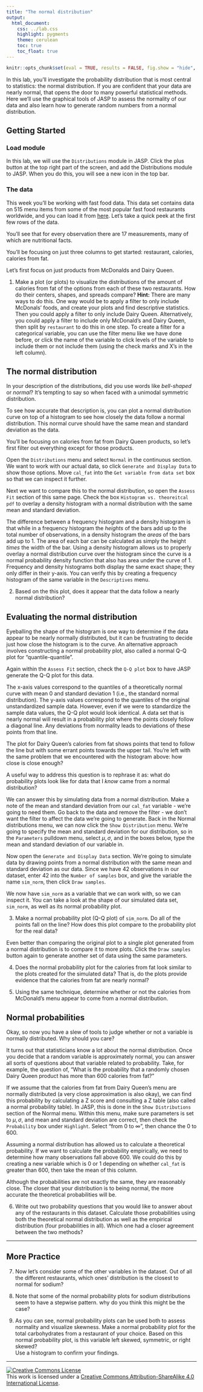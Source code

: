 ```yaml
---
title: "The normal distribution"
output:
  html_document:
    css: ../lab.css
    highlight: pygments
    theme: cerulean
    toc: true
    toc_float: true
---
```


```r
knitr::opts_chunk$set(eval = TRUE, results = FALSE, fig.show = "hide", message = FALSE)
```

In this lab, you'll investigate the probability distribution that is most central to statistics: the normal distribution.
If you are confident that your data are nearly normal, that opens the door to many powerful statistical methods.
Here we'll use the graphical tools of JASP to assess the normality of our data and also learn how to generate random numbers from a normal distribution.

## Getting Started

### Load module

In this lab, we will use the `Distributions` module in JASP. Click the plus button at the top right part of the screen, and add the Distributions module to JASP. When you do this, you will see a new icon in the top bar.

### The data

This week you'll be working with fast food data.
This data set contains data on 515 menu items from some of the most popular fast food restaurants worldwide, and you can load it from [here](./data/fastfood.csv).
Let's take a quick peek at the first few rows of the data.

You'll see that for every observation there are 17 measurements, many of which are nutritional facts.

You'll be focusing on just three columns to get started: restaurant, calories, calories from fat.

Let's first focus on just products from McDonalds and Dairy Queen.

1.  Make a plot (or plots) to visualize the distributions of the amount of calories from fat of the options from each of these two restaurants. How do their centers, shapes, and spreads compare?
**Hint:** There are many ways to do this. One way would be to apply a filter to only include McDonals' foods, and create your plots and find descriptive statistics. Then you could apply a filter to only include Dairy Queen. Alternatively, you could apply a filter to include only McDonald's and Dairy Queen, then split by `restaurant` to do this in one step. To create a filter for a categorical variable, you can use the filter menu like we have done before, or click the name of the variable to click levels of the variable to include them or not include them (using the check marks and X's in the left column).

## The normal distribution

In your description of the distributions, did you use words like *bell-shaped* or *normal*?
It's tempting to say so when faced with a unimodal symmetric distribution.

To see how accurate that description is, you can plot a normal distribution curve on top of a histogram to see how closely the data follow a normal distribution.
This normal curve should have the same mean and standard deviation as the data.

You'll be focusing on calories from fat from Dairy Queen products, so let's first filter out everything except for those products.

Open the `Distributions` menu and select `Normal` in the continuous section. We want to work with our actual data, so click `Generate and Display Data` to show those options. Move `cal_fat` into the `Get variable from data set` box so that we can inspect it further.

Next we want to compare this to the normal distribution, so open the `Assess Fit` section of this same page. Check the box `Histogram vs. theoreitcal pdf` to overlay a density histogram with a normal distribution with the same mean and standard deviation.

The difference between a frequency histogram and a density histogram is that while in a frequency histogram the *heights* of the bars add up to the total number of observations, in a density histogram the *areas* of the bars add up to 1.
The area of each bar can be calculated as simply the height *times* the width of the bar.
Using a density histogram allows us to properly overlay a normal distribution curve over the histogram since the curve is a normal probability density function that also has area under the curve of 1.
Frequency and density histograms both display the same exact shape; they only differ in their y-axis.
You can verify this by creating a frequency histogram of the same variable in the `Descriptives` menu. 

2.  Based on the this plot, does it appear that the data follow a nearly normal distribution?

## Evaluating the normal distribution

Eyeballing the shape of the histogram is one way to determine if the data appear to be nearly normally distributed, but it can be frustrating to decide just how close the histogram is to the curve.
An alternative approach involves constructing a normal probability plot, also called a normal Q-Q plot for "quantile-quantile".

Again within the `Assess Fit` section, check the `Q-Q plot` box to have JASP generate the Q-Q plot for this data.

The x-axis values correspond to the quantiles of a theoretically normal curve with mean 0 and standard deviation 1 (i.e., the standard normal distribution).
The y-axis values correspond to the quantiles of the original unstandardized sample data.
However, even if we were to standardize the sample data values, the Q-Q plot would look identical.
A data set that is nearly normal will result in a probability plot where the points closely follow a diagonal line.
Any deviations from normality leads to deviations of these points from that line.

The plot for Dairy Queen's calories from fat shows points that tend to follow the line but with some errant points towards the upper tail.
You're left with the same problem that we encountered with the histogram above: how close is close enough?

A useful way to address this question is to rephrase it as: what do probability plots look like for data that I *know* came from a normal distribution?

We can answer this by simulating data from a normal distribution. Make a note of the mean and standard deviation from our `cal_fat` variable - we're going to need them. Go back to the data and remove the filter - we don't want the filter to affect the data we're going to generate. Back in the Normal distributions menu, we can now click the `Show Distribution` menu. We're going to specify the mean and standard deviation for our distribution, so in the `Parameters` pulldown menu, select $\mu, \sigma$, and in the boxes below, type the mean and standard deviation of our variable in.

Now open the `Generate and Display Data` section. We're going to simulate data by drawing points from a normal distribution with the same mean and standard deviation as our data. Since we have 42 observations in our dataset, enter 42 into the `Number of samples` box, and give the variable the name `sim_norm`, then click `Draw samples`.

We now have `sim_norm` as a variable that we can work with, so we can inspect it. You can take a look at the shape of our simulated data set, `sim_norm`, as well as its normal probability plot.

3.  Make a normal probability plot (Q-Q plot) of `sim_norm`. Do all of the points fall on the line? How does this plot compare to the probability plot for the real data?

Even better than comparing the original plot to a single plot generated from a normal distribution is to compare it to more plots. Click the `Draw samples` button again to generate another set of data using the same parameters.

4.  Does the normal probability plot for the calories from fat look similar to the plots created for the simulated data?
    That is, do the plots provide evidence that the calories from fat are nearly normal?

5.  Using the same technique, determine whether or not the calories from McDonald's menu appear to come from a normal distribution.

## Normal probabilities

Okay, so now you have a slew of tools to judge whether or not a variable is normally distributed.
Why should you care?

It turns out that statisticians know a lot about the normal distribution.
Once you decide that a random variable is approximately normal, you can answer all sorts of questions about that variable related to probability.
Take, for example, the question of, "What is the probability that a randomly chosen Dairy Queen product has more than 600 calories from fat?"

If we assume that the calories from fat from Dairy Queen's menu are normally distributed (a very close approximation is also okay), we can find this probability by calculating a Z score and consulting a Z table (also called a normal probability table).
In JASP, this is done in the `Show Distributions` section of the Normal menu. Within this menu, make sure parameters is set to $\mu, \sigma$, and mean and standard deviation are correct, then check the `Probability` box under `Highlight`. Select "from 0 to $\infty$", then chance the 0 to 600.

Assuming a normal distribution has allowed us to calculate a theoretical probability.
If we want to calculate the probability empirically, we need to determine how many observations fall above 600. We could do this by creating a new variable which is 0 or 1 depending on whether `cal_fat` is greater than 600, then take the mean of this column.

Although the probabilities are not exactly the same, they are reasonably close.
The closer that your distribution is to being normal, the more accurate the theoretical probabilities will be.

6.  Write out two probability questions that you would like to answer about any of the restaurants in this dataset. Calculate those probabilities using both the theoretical normal distribution as well as the empirical distribution (four probabilities in all). Which one had a closer agreement between the two methods?

------------------------------------------------------------------------

## More Practice

7.  Now let's consider some of the other variables in the dataset.
    Out of all the different restaurants, which ones' distribution is the closest to normal for sodium?

8.  Note that some of the normal probability plots for sodium distributions seem to have a stepwise pattern.
    why do you think this might be the case?

9.  As you can see, normal probability plots can be used both to assess normality and visualize skewness.
    Make a normal probability plot for the total carbohydrates from a restaurant of your choice.
    Based on this normal probability plot, is this variable left skewed, symmetric, or right skewed?\
    Use a histogram to confirm your findings.

------------------------------------------------------------------------

<a rel="license" href="http://creativecommons.org/licenses/by-sa/4.0/">![Creative Commons License](https://i.creativecommons.org/l/by-sa/4.0/88x31.png){style="border-width:0"}</a><br />This work is licensed under a <a rel="license" href="http://creativecommons.org/licenses/by-sa/4.0/">Creative Commons Attribution-ShareAlike 4.0 International License</a>.
